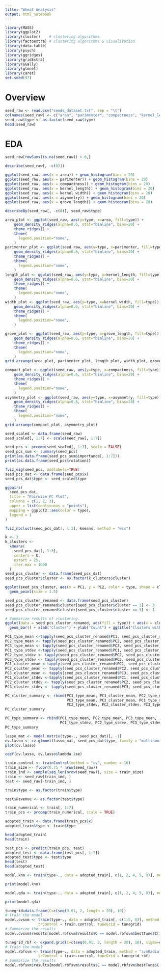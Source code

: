 ```yaml
---
title: "Wheat Analysis"
output: html_notebook
---
```


```r
library(MASS)
library(ggplot2)
library(cluster)    # clustering algorithms
library(factoextra) # clustering algorithms & visualization
library(data.table)
library(psych)
library(ggridges)
library(gridExtra)
library(GGally)
library(glmnet)
library(caret)
set.seed(97) 
```

# Overview

```r
seed_raw <- read.csv("seeds_dataset.txt", sep = "\t")
colnames(seed_raw) <- c("area", "parimenter", "compactness", "kernel_length", "kernel_width", "asymmetry", "grove_length", "type")
seed_raw$type <- as.factor(seed_raw$type)
head(seed_raw)
```

# EDA

```r
seed_raw[rowSums(is.na(seed_raw)) > 0,]
```

```r
describe(seed_raw[, -c(8)])
```


```r
ggplot(seed_raw, aes(x = area)) + geom_histogram(bins = 20)
ggplot(seed_raw, aes(x = parimenter)) + geom_histogram(bins = 20)
ggplot(seed_raw, aes(x = compactness)) + geom_histogram(bins = 20)
ggplot(seed_raw, aes(x = kernel_length)) + geom_histogram(bins = 20)
ggplot(seed_raw, aes(x = kernel_width)) + geom_histogram(bins = 20)
ggplot(seed_raw, aes(x = asymmetry)) + geom_histogram(bins = 20)
ggplot(seed_raw, aes(x = grove_length)) + geom_histogram(bins = 20)
```

```r
describeBy(seed_raw[, -c(8)], seed_raw$type)
```

```r
area_plot <- ggplot(seed_raw, aes(y=type, x=area, fill=type)) +
    geom_density_ridges(alpha=0.6, stat="binline", bins=20) +
    theme_ridges() +
    theme(
      legend.position="none",
    )
parimenter_plot <- ggplot(seed_raw, aes(y=type, x=parimenter, fill=type)) +
    geom_density_ridges(alpha=0.6, stat="binline", bins=20) +
    theme_ridges() +
    theme(
      legend.position="none",
    )
length_plot <- ggplot(seed_raw, aes(y=type, x=kernel_length, fill=type)) +
    geom_density_ridges(alpha=0.6, stat="binline", bins=20) +
    theme_ridges() +
    theme(
      legend.position="none",
    )
width_plot <- ggplot(seed_raw, aes(y=type, x=kernel_width, fill=type)) +
    geom_density_ridges(alpha=0.6, stat="binline", bins=20) +
    theme_ridges() +
    theme(
      legend.position="none",
    )

grove_plot <- ggplot(seed_raw, aes(y=type, x=grove_length, fill=type)) +
    geom_density_ridges(alpha=0.6, stat="binline", bins=20) +
    theme_ridges() +
    theme(
      legend.position="none",
    )
grid.arrange(area_plot, parimenter_plot, length_plot, width_plot, grove_plot)
```

```r
compact_plot <- ggplot(seed_raw, aes(y=type, x=compactness, fill=type)) +
    geom_density_ridges(alpha=0.6, stat="binline", bins=20) +
    theme_ridges() +
    theme(
      legend.position="none",
    )
asymmetry_plot <- ggplot(seed_raw, aes(y=type, x=asymmetry, fill=type)) +
    geom_density_ridges(alpha=0.6, stat="binline", bins=20) +
    theme_ridges() +
    theme(
      legend.position="none",
    )
grid.arrange(compact_plot, asymmetry_plot)
```

```r
seed_scaled <- data.frame(seed_raw)
seed_scaled[, 1:7] <- scale(seed_raw[, 1:7])
```

```r
seed_pcs <- prcomp(seed_scaled[, 1:7], scale = FALSE)
seed_pcs_sum <- summary(seed_pcs)
print(as.data.frame(seed_pcs_sum$importance[, 1:7]))
print(as.data.frame(seed_pcs$rotation))
```

```r
fviz_eig(seed_pcs, addlabels=TRUE)
seed_pcs_dat <- data.frame(seed_pcs$x)
seed_pcs_dat$type <- seed_scaled$type
```

```r
ggpairs(
  seed_pcs_dat,
  title = "Pairwise PC Plot",
  columns = c(1, 2, 3),
  upper = list(continuous = "points"),
  mapping = ggplot2::aes(color = type),
  legend = 1
)
```



```r
fviz_nbclust(seed_pcs_dat[, 1:3], kmeans, method = "wss")
```

```r
k <- 3
k_clusters <-
  kmeans(
    seed_pcs_dat[, 1:3],
    centers = k,
    nstart = 25,
    iter.max = 1000
  )
seed_pcs_cluster <- data.frame(seed_pcs_dat)
seed_pcs_cluster$cluster <- as.factor(k_clusters$cluster)
```

```r
ggplot(seed_pcs_cluster, aes(x = PC1, y = PC2, color = type, shape = cluster)) +
  geom_point(size = 1.5)
```

```r
seed_pcs_cluster_renamed <- data.frame(seed_pcs_cluster)
seed_pcs_cluster_renamed$cluster[seed_pcs_cluster$cluster == 1] <- 3
seed_pcs_cluster_renamed$cluster[seed_pcs_cluster$cluster == 3] <- 1

# Summarize results of clustering.
ggplot(data = seed_pcs_cluster_renamed, aes(fill = type)) + aes(x = cluster) + 
  geom_bar() + xlab("Cluster") + ylab("Count") + ggtitle("Clusters with 3 PCs")
```

```r
PC1_type_mean <-tapply(seed_pcs_cluster_renamed$PC1, seed_pcs_cluster_renamed$type, mean)
PC2_type_mean <- tapply(seed_pcs_cluster_renamed$PC2, seed_pcs_cluster_renamed$type, mean)
PC3_type_mean <- tapply(seed_pcs_cluster_renamed$PC3, seed_pcs_cluster_renamed$type, mean)
PC1_type_stdev <-tapply(seed_pcs_cluster_renamed$PC1, seed_pcs_cluster_renamed$type, sd)
PC2_type_stdev <- tapply(seed_pcs_cluster_renamed$PC2, seed_pcs_cluster_renamed$type, sd)
PC3_type_stdev <- tapply(seed_pcs_cluster_renamed$PC3, seed_pcs_cluster_renamed$type, sd)
PC1_cluster_mean <-tapply(seed_pcs_cluster_renamed$PC1, seed_pcs_cluster_renamed$cluster, mean)
PC2_cluster_mean <- tapply(seed_pcs_cluster_renamed$PC2, seed_pcs_cluster_renamed$cluster, mean)
PC3_cluster_mean <- tapply(seed_pcs_cluster_renamed$PC3, seed_pcs_cluster_renamed$cluster, mean)
PC1_cluster_stdev <-tapply(seed_pcs_cluster_renamed$PC1, seed_pcs_cluster_renamed$cluster, sd)
PC2_cluster_stdev <- tapply(seed_pcs_cluster_renamed$PC2, seed_pcs_cluster_renamed$cluster, sd)
PC3_cluster_stdev <- tapply(seed_pcs_cluster_renamed$PC3, seed_pcs_cluster_renamed$cluster, sd)

PC_cluster_summary <- rbind(PC1_type_mean, PC1_cluster_mean, PC2_type_mean, PC2_cluster_mean,
                            PC3_type_mean, PC3_cluster_mean, PC1_type_stdev, PC1_cluster_stdev,
                            PC2_type_stdev, PC2_cluster_stdev, PC3_type_stdev, PC3_cluster_stdev)
PC_cluster_summary
```

```r
PC_type_summary <- rbind(PC1_type_mean, PC2_type_mean, PC3_type_mean,
                         PC1_type_stdev, PC2_type_stdev, PC3_type_stdev)
PC_type_summary
```

```r
lasso_mat <- model.matrix(type~., seed_pcs_dat)[, -1]
cv.lasso <- cv.glmnet(lasso_mat, seed_pcs_dat$type, family = "multinomial")
plot(cv.lasso)
```

```r
coef(cv.lasso, cv.lasso$lambda.1se)
```


```r
train.control <- trainControl(method = "cv", number = 10)
train_size <- floor(0.75 * nrow(seed_raw))
train_ind <- sample(seq_len(nrow(seed_raw)), size = train_size)
train <- seed_raw[train_ind, ]
test <- seed_raw[-train_ind, ]

train$type <- as.factor(train$type)

test$Revenue <- as.factor(test$type)

train_numerical <- train[, 1:7]
train_pcs <- prcomp(train_numerical, scale = TRUE)

adopted_train <- data.frame(train_pcs$x)
adopted_train$type <- train$type

head(adopted_train)
head(train)
```

```r
test_pcs <- predict(train_pcs, test)
adopted_test <- data.frame(test_pcs[, 1:7])
adopted_test$type <- test$type
head(test)
head(adopted_test)
```

```r
model.knn <- train(type~., data = adopted_train[, c(1, 2, 4, 5, 8)], method = "knn", trControl = train.control)

print(model.knn)
```

```r
model.qda <- train(type~., data = adopted_train[, c(1, 2, 4, 5, 8)], method = "qda", trControl = train.control)

print(model.qda)
```

```r
tunegrid=data.frame(C=c(seq(0.01, 2, length = 20), 10))
# Train the model
model.cvsvm <- train(type~., data = adopted_train[, c(1:5, 8)], method = "svmLinear",
               trControl = train.control, tuneGrid = tunegrid)
# Summarize the results
model.cvsvm$results[model.rbfsvm$results$C == model.rbfsvm$bestTune$C[1] & model.rbfsvm$results$sigma == model.rbfsvm$bestTune$sigma[1], ]
```


```r
tunegrid_rbf <- expand.grid(C=c(seq(0.01, 2, length = 20), 10), sigma=c(seq(0.01, 2, length = 20), 10))
# Train the model
model.rbfsvm <- train(type~., data = adopted_train, method = "svmRadial",
               trControl = train.control, tuneGrid = tunegrid_rbf)
# Summarize the results
model.rbfsvm$results[model.rbfsvm$results$C == model.rbfsvm$bestTune$C[1] & model.rbfsvm$results$sigma == model.rbfsvm$bestTune$sigma[1], ]
```

```r

```

